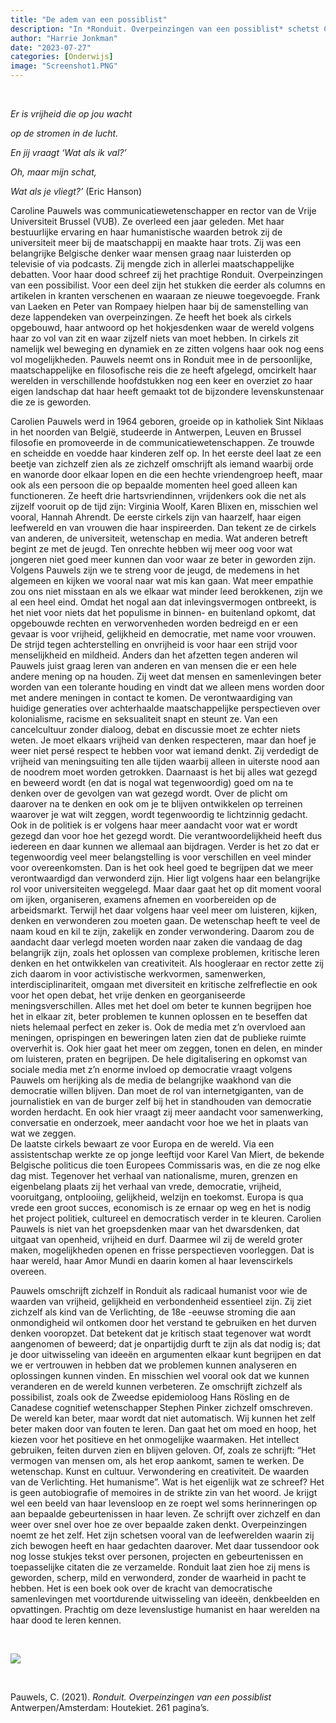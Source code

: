 ```yaml
---
title: "De adem van een possiblist"
description: "In *Ronduit. Overpeinzingen van een possiblist* schetst Carolien Pauwels de werelden waarin zij zich in haar leven heeft bewogen en haar gedachten daarover. Het is een boek over mens worden en krachtige samenlevingen van een kind van de Verlichting, een humanist en possiblist, die denkt dat we de wereld kunnen veranderen en verbeteren."
author: "Harrie Jonkman"
date: "2023-07-27"
categories: [Onderwijs]
image: "Screenshot1.PNG"
---
```


<br>

*Er is vrijheid die op jou wacht*

*op de stromen in de lucht.*

*En jij vraagt 'Wat als ik val?'*

*Oh, maar mijn schat,*

*Wat als je vliegt?'* (Eric Hanson)

Caroline Pauwels was communicatiewetenschapper en rector van de Vrije Universiteit Brussel (VUB). Ze overleed een jaar geleden. Met haar bestuurlijke ervaring en haar humanistische waarden betrok zij de universiteit meer bij de maatschappij en maakte haar trots. Zij was een belangrijke Belgische denker waar mensen graag naar luisterden op televisie of via podcasts. Zij mengde zich in allerlei maatschappelijke debatten. Voor haar dood schreef zij het prachtige Ronduit. Overpeinzingen van een possibilist. Voor een deel zijn het stukken die eerder als columns en artikelen in kranten verschenen en waaraan ze nieuwe toegevoegde. Frank van Laeken en Peter van Rompaey hielpen haar bij de samenstelling van deze lappendeken van overpeinzingen. Ze heeft het boek als cirkels opgebouwd, haar antwoord op het hokjesdenken waar de wereld volgens haar zo vol van zit en waar zijzelf niets van moet hebben. In cirkels zit namelijk wel beweging en dynamiek en ze zitten volgens haar ook nog eens vol mogelijkheden. Pauwels neemt ons in Ronduit mee in de persoonlijke, maatschappelijke en filosofische reis die ze heeft afgelegd, omcirkelt haar werelden in verschillende hoofdstukken nog een keer en overziet zo haar eigen landschap dat haar heeft gemaakt tot de bijzondere levenskunstenaar die ze is geworden.

Carolien Pauwels werd in 1964 geboren, groeide op in katholiek Sint Niklaas in het noorden van België, studeerde in Antwerpen, Leuven en Brussel filosofie en promoveerde in de communicatiewetenschappen. Ze trouwde en scheidde en voedde haar kinderen zelf op. In het eerste deel laat ze een beetje van zichzelf zien als ze zichzelf omschrijft als iemand waarbij orde en wanorde door elkaar lopen en die een hechte vriendengroep heeft, maar ook als een persoon die op bepaalde momenten heel goed alleen kan functioneren. Ze heeft drie hartsvriendinnen, vrijdenkers ook die net als zijzelf vooruit op de tijd zijn: Virginia Woolf, Karen Blixen en, misschien wel vooral, Hannah Ahrendt. De eerste cirkels zijn van haarzelf, haar eigen leefwereld en van vrouwen die haar inspireerden. Dan tekent ze de cirkels van anderen, de universiteit, wetenschap en media. Wat anderen betreft begint ze met de jeugd. Ten onrechte hebben wij meer oog voor wat jongeren niet goed meer kunnen dan voor waar ze beter in geworden zijn. Volgens Pauwels zijn we te streng voor de jeugd, de medemens in het algemeen en kijken we vooral naar wat mis kan gaan. Wat meer empathie zou ons niet misstaan en als we elkaar wat minder leed berokkenen, zijn we al een heel eind. Omdat het nogal aan dat inlevingsvermogen ontbreekt, is het niet voor niets dat het populisme in binnen- en buitenland opkomt, dat opgebouwde rechten en verworvenheden worden bedreigd en er een gevaar is voor vrijheid, gelijkheid en democratie, met name voor vrouwen. De strijd tegen achterstelling en onvrijheid is voor haar een strijd voor menselijkheid en mildheid. Anders dan het afzetten tegen anderen wil Pauwels juist graag leren van anderen en van mensen die er een hele andere mening op na houden. Zij weet dat mensen en samenlevingen beter worden van een tolerante houding en vindt dat we alleen mens worden door met andere meningen in contact te komen. De verontwaardiging van huidige generaties over achterhaalde maatschappelijke perspectieven over kolonialisme, racisme en seksualiteit snapt en steunt ze. Van een cancelcultuur zonder dialoog, debat en discussie moet ze echter niets weten. Je moet elkaars vrijheid van denken respecteren, maar dan hoef je weer niet persé respect te hebben voor wat iemand denkt. Zij verdedigt de vrijheid van meningsuiting ten alle tijden waarbij alleen in uiterste nood aan de noodrem moet worden getrokken. Daarnaast is het bij alles wat gezegd en beweerd wordt (en dat is nogal wat tegenwoordig) goed om na te denken over de gevolgen van wat gezegd wordt. Over de plicht om daarover na te denken en ook om je te blijven ontwikkelen op terreinen waarover je wat wilt zeggen, wordt tegenwoordig te lichtzinnig gedacht. Ook in de politiek is er volgens haar meer aandacht voor wat er wordt gezegd dan voor hoe het gezegd wordt. Die verantwoordelijkheid heeft dus iedereen en daar kunnen we allemaal aan bijdragen. Verder is het zo dat er tegenwoordig veel meer belangstelling is voor verschillen en veel minder voor overeenkomsten. Dan is het ook heel goed te begrijpen dat we meer verontwaardigd dan verwonderd zijn. Hier ligt volgens haar een belangrijke rol voor universiteiten weggelegd. Maar daar gaat het op dit moment vooral om ijken, organiseren, examens afnemen en voorbereiden op de arbeidsmarkt. Terwijl het daar volgens haar veel meer om luisteren, kijken, denken en verwonderen zou moeten gaan. De wetenschap heeft te veel de naam koud en kil te zijn, zakelijk en zonder verwondering. Daarom zou de aandacht daar verlegd moeten worden naar zaken die vandaag de dag belangrijk zijn, zoals het oplossen van complexe problemen, kritische leren denken en het ontwikkelen van creativiteit. Als hoogleraar en rector zette zij zich daarom in voor activistische werkvormen, samenwerken, interdisciplinariteit, omgaan met diversiteit en kritische zelfreflectie en ook voor het open debat, het vrije denken en georganiseerde meningsverschillen. Alles met het doel om beter te kunnen begrijpen hoe het in elkaar zit, beter problemen te kunnen oplossen en te beseffen dat niets helemaal perfect en zeker is. Ook de media met z'n overvloed aan meningen, oprispingen en beweringen laten zien dat de publieke ruimte oververhit is. Ook hier gaat het meer om zeggen, tonen en delen, en minder om luisteren, praten en begrijpen. De hele digitalisering en opkomst van sociale media met z'n enorme invloed op democratie vraagt volgens Pauwels om herijking als de media de belangrijke waakhond van die democratie willen blijven. Dan moet de rol van internetgiganten, van de journalistiek en van de burger zelf bij het in standhouden van democratie worden herdacht. En ook hier vraagt zij meer aandacht voor samenwerking, conversatie en onderzoek, meer aandacht voor hoe we het in plaats van wat we zeggen.\
De laatste cirkels bewaart ze voor Europa en de wereld. Via een assistentschap werkte ze op jonge leeftijd voor Karel Van Miert, de bekende Belgische politicus die toen Europees Commissaris was, en die ze nog elke dag mist. Tegenover het verhaal van nationalisme, muren, grenzen en eigenbelang plaats zij het verhaal van vrede, democratie, vrijheid, vooruitgang, ontplooiing, gelijkheid, welzijn en toekomst. Europa is qua vrede een groot succes, economisch is ze ernaar op weg en het is nodig het project politiek, cultureel en democratisch verder in te kleuren. Carolien Pauwels is niet van het groepsdenken maar van het dwarsdenken, dat uitgaat van openheid, vrijheid en durf. Daarmee wil zij de wereld groter maken, mogelijkheden openen en frisse perspectieven voorleggen. Dat is haar wereld, haar Amor Mundi en daarin komen al haar levenscirkels overeen.

Pauwels omschrijft zichzelf in Ronduit als radicaal humanist voor wie de waarden van vrijheid, gelijkheid en verbondenheid essentieel zijn. Zij ziet zichzelf als kind van de Verlichting, de 18e -eeuwse stroming die aan onmondigheid wil ontkomen door het verstand te gebruiken en het durven denken vooropzet. Dat betekent dat je kritisch staat tegenover wat wordt aangenomen of beweerd; dat je onpartijdig durft te zijn als dat nodig is; dat je door uitwisseling van ideeën en argumenten elkaar kunt begrijpen en dat we er vertrouwen in hebben dat we problemen kunnen analyseren en oplossingen kunnen vinden. En misschien wel vooral ook dat we kunnen veranderen en de wereld kunnen verbeteren. Ze omschrijft zichzelf als possibilist, zoals ook de Zweedse epidemioloog Hans Rösling en de Canadese cognitief wetenschapper Stephen Pinker zichzelf omschreven. De wereld kan beter, maar wordt dat niet automatisch. Wij kunnen het zelf beter maken door van fouten te leren. Dan gaat het om moed en hoop, het kiezen voor het positieve en het onmogelijke waarmaken. Het intellect gebruiken, feiten durven zien en blijven geloven. Of, zoals ze schrijft: "Het vermogen van mensen om, als het erop aankomt, samen te werken. De wetenschap. Kunst en cultuur. Verwondering en creativiteit. De waarden van de Verlichting. Het humanisme". Wat is het eigenlijk wat ze schreef? Het is geen autobiografie of memoires in de strikte zin van het woord. Je krijgt wel een beeld van haar levensloop en ze roept wel soms herinneringen op aan bepaalde gebeurtenissen in haar leven. Ze schrijft over zichzelf en dan weer over snel over hoe ze over bepaalde zaken denkt. Overpeinzingen noemt ze het zelf. Het zijn schetsen vooral van de leefwerelden waarin zij zich bewogen heeft en haar gedachten daarover. Met daar tussendoor ook nog losse stukjes tekst over personen, projecten en gebeurtenissen en toepasselijke citaten die ze verzamelde. Ronduit laat zien hoe zij mens is geworden, scherp, mild en verwonderd, zonder de waarheid in pacht te hebben. Het is een boek ook over de kracht van democratische samenlevingen met voortdurende uitwisseling van ideeën, denkbeelden en opvattingen. Prachtig om deze levenslustige humanist en haar werelden na haar dood te leren kennen.

<br>

![](Screenshot1.png)

<br>

Pauwels, C. (2021). *Ronduit. Overpeinzingen van een possiblist* Antwerpen/Amsterdam: Houtekiet. 261 pagina's.
